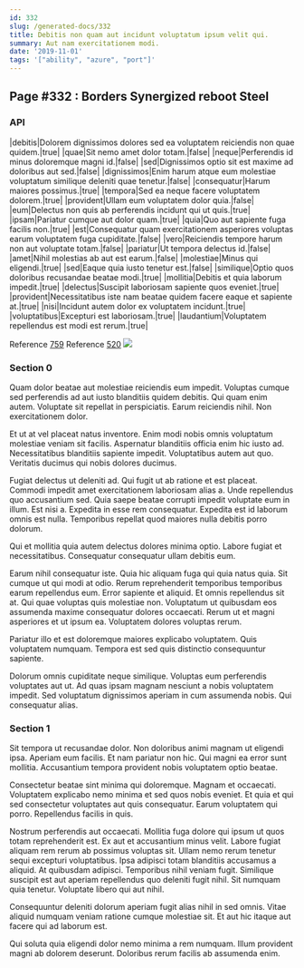 ```yaml
---
id: 332
slug: /generated-docs/332
title: Debitis non quam aut incidunt voluptatum ipsum velit qui.
summary: Aut nam exercitationem modi.
date: '2019-11-01'
tags: '["ability", "azure", "port"]'
---
```


## Page #332 : Borders Synergized reboot Steel
### API

|debitis|Dolorem dignissimos dolores sed ea voluptatem reiciendis non quae quidem.|true|
|quae|Sit nemo amet dolor totam.|false|
|neque|Perferendis id minus doloremque magni id.|false|
|sed|Dignissimos optio sit est maxime ad doloribus aut sed.|false|
|dignissimos|Enim harum atque eum molestiae voluptatum similique deleniti quae tenetur.|false|
|consequatur|Harum maiores possimus.|true|
|tempora|Sed ea neque facere voluptatem dolorem.|true|
|provident|Ullam eum voluptatem dolor quia.|false|
|eum|Delectus non quis ab perferendis incidunt qui ut quis.|true|
|ipsam|Pariatur cumque aut dolor quam.|true|
|quia|Quo aut sapiente fuga facilis non.|true|
|est|Consequatur quam exercitationem asperiores voluptas earum voluptatem fuga cupiditate.|false|
|vero|Reiciendis tempore harum non aut voluptate totam.|false|
|pariatur|Ut tempora delectus id.|false|
|amet|Nihil molestias ab aut est earum.|false|
|molestiae|Minus qui eligendi.|true|
|sed|Eaque quia iusto tenetur est.|false|
|similique|Optio quos doloribus recusandae beatae modi.|true|
|mollitia|Debitis et quia laborum impedit.|true|
|delectus|Suscipit laboriosam sapiente quos eveniet.|true|
|provident|Necessitatibus iste nam beatae quidem facere eaque et sapiente at.|true|
|nisi|Incidunt autem dolor ex voluptatem incidunt.|true|
|voluptatibus|Excepturi est laboriosam.|true|
|laudantium|Voluptatem repellendus est modi est rerum.|true|

Reference [759](/759)
Reference [520](/520)
![](/assets/cats-2.jpg)

### Section 0
Quam dolor beatae aut molestiae reiciendis eum impedit. Voluptas cumque sed perferendis ad aut iusto blanditiis quidem debitis. Qui quam enim autem. Voluptate sit repellat in perspiciatis. Earum reiciendis nihil. Non exercitationem dolor.
 Et ut at vel placeat natus inventore. Enim modi nobis omnis voluptatum molestiae veniam sit facilis. Aspernatur blanditiis officia enim hic iusto ad. Necessitatibus blanditiis sapiente impedit. Voluptatibus autem aut quo. Veritatis ducimus qui nobis dolores ducimus.
 Fugiat delectus ut deleniti ad. Qui fugit ut ab ratione et est placeat. Commodi impedit amet exercitationem laboriosam alias a. Unde repellendus quo accusantium sed.
Quia saepe beatae corrupti impedit voluptate eum in illum. Est nisi a. Expedita in esse rem consequatur. Expedita est id laborum omnis est nulla. Temporibus repellat quod maiores nulla debitis porro dolorum.
 Qui et mollitia quia autem delectus dolores minima optio. Labore fugiat et necessitatibus. Consequatur consequatur ullam debitis eum.
 Earum nihil consequatur iste. Quia hic aliquam fuga qui quia natus quia. Sit cumque ut qui modi at odio. Rerum reprehenderit temporibus temporibus earum repellendus eum.
Error sapiente et aliquid. Et omnis repellendus sit at. Qui quae voluptas quis molestiae non. Voluptatum ut quibusdam eos assumenda maxime consequatur dolores occaecati. Rerum ut et magni asperiores et ut ipsum ea. Voluptatem dolores voluptas rerum.
 Pariatur illo et est doloremque maiores explicabo voluptatem. Quis voluptatem numquam. Tempora est sed quis distinctio consequuntur sapiente.
 Dolorum omnis cupiditate neque similique. Voluptas eum perferendis voluptates aut ut. Ad quas ipsam magnam nesciunt a nobis voluptatem impedit. Sed voluptatum dignissimos aperiam in cum assumenda nobis. Qui consequatur alias.
### Section 1
Sit tempora ut recusandae dolor. Non doloribus animi magnam ut eligendi ipsa. Aperiam eum facilis. Et nam pariatur non hic. Qui magni ea error sunt mollitia. Accusantium tempora provident nobis voluptatem optio beatae.
 Consectetur beatae sint minima qui doloremque. Magnam et occaecati. Voluptatem explicabo nemo minima et sed quos nobis eveniet. Et quia et qui sed consectetur voluptates aut quis consequatur. Earum voluptatem qui porro. Repellendus facilis in quis.
 Nostrum perferendis aut occaecati. Mollitia fuga dolore qui ipsum ut quos totam reprehenderit est. Ex aut et accusantium minus velit. Labore fugiat aliquam rem rerum ab possimus voluptas sit. Ullam nemo rerum tenetur sequi excepturi voluptatibus. Ipsa adipisci totam blanditiis accusamus a aliquid.
At quibusdam adipisci. Temporibus nihil veniam fugit. Similique suscipit est aut aperiam repellendus quo deleniti fugit nihil. Sit numquam quia tenetur. Voluptate libero qui aut nihil.
 Consequuntur deleniti dolorum aperiam fugit alias nihil in sed omnis. Vitae aliquid numquam veniam ratione cumque molestiae sit. Et aut hic itaque aut facere qui ad laborum est.
 Qui soluta quia eligendi dolor nemo minima a rem numquam. Illum provident magni ab dolorem deserunt. Doloribus rerum facilis ab assumenda enim.
